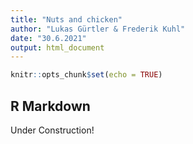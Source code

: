 ```yaml
---
title: "Nuts and chicken"
author: "Lukas Gürtler & Frederik Kuhl"
date: "30.6.2021"
output: html_document
---
```


```r
knitr::opts_chunk$set(echo = TRUE)
```

## R Markdown

Under Construction!